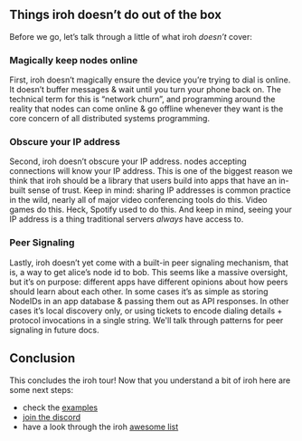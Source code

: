 ## Things iroh doesn’t do out of the box

Before we go, let’s talk through a little of what iroh *doesn’t* cover:

### Magically keep nodes online
First, iroh doesn’t magically ensure the device you’re trying to dial is online. It doesn’t buffer messages & wait until you turn your phone back on. The technical term for this is “network churn”, and programming around the reality that nodes can come online & go offline whenever they want is the core concern of all distributed systems programming.

### Obscure your IP address
Second, iroh doesn’t obscure your IP address. nodes accepting connections will know your IP address. This is one of the biggest reason we think that iroh should be a library that users build into apps that have an in-built sense of trust. Keep in mind: sharing IP addresses is common practice in the wild, nearly all of major video conferencing tools do this. Video games do this. Heck, Spotify used to do this. And keep in mind, seeing your IP address is a thing traditional servers *always* have access to.

### Peer Signaling
Lastly, iroh doesn’t yet come with a built-in peer signaling mechanism, that is, a way to get alice’s node id to bob. This seems like a massive oversight, but it’s on purpose: different apps have different opinions about how peers should learn about each other. In some cases it’s as simple as storing NodeIDs in an app database & passing them out as API responses. In other cases it’s local discovery only, or using tickets to encode dialing details + protocol invocations in a single string. We'll talk through patterns for peer signaling in future docs.

## Conclusion

This concludes the iroh tour! Now that you understand a bit of iroh here are some next steps:
* check the [examples](/docs/examples)
* [join the discord](https://iroh.computer/discord)
* have a look through the iroh [awesome list](https://github.com/n0-computer/awesome-iroh)

<div className='flex'>
  <div className="flex flex-col items-start gap-3">
    <PageLink label="Previous" page={{ href: "/docs/tour/5-routers", title: "Routers" }} previous />
  </div>
</div>

